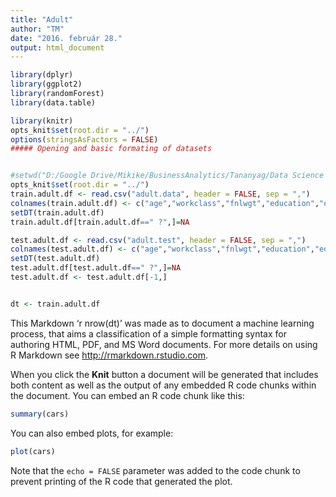 ```yaml
---
title: "Adult"
author: "TM"
date: "2016. február 28."
output: html_document
---
```

```r
library(dplyr)
library(ggplot2)
library(randomForest)
library(data.table)

library(knitr)
opts_knit$set(root.dir = "../")
options(stringsAsFactors = FALSE)
##### Opening and basic formating of datasets


#setwd("D:/Google Drive/Mikike/BusinessAnalytics/Tananyag/Data Science for Business/Final project")
opts_knit$set(root.dir = "../")
train.adult.df <- read.csv("adult.data", header = FALSE, sep = ",")
colnames(train.adult.df) <- c("age","workclass","fnlwgt","education","education_num","marital_status","occupation","relationship","race","sex","capital_gain","capital_loss","hours_per_week","native_country","earning")
setDT(train.adult.df)
train.adult.df[train.adult.df==" ?",]=NA

test.adult.df <- read.csv("adult.test", header = FALSE, sep = ",")
colnames(test.adult.df) <- c("age","workclass","fnlwgt","education","education_num","marital_status","occupation","relationship","race","sex","capital_gain","capital_loss","hours_per_week","native_country","earning")
setDT(test.adult.df)
test.adult.df[test.adult.df==" ?",]=NA
test.adult.df <- test.adult.df[-1,]


dt <- train.adult.df


```

This Markdown 'r nrow(dt)' was made as to document a machine learning process, that aims a classification of  a simple formatting syntax for authoring HTML, PDF, and MS Word documents. For more details on using R Markdown see <http://rmarkdown.rstudio.com>.

When you click the **Knit** button a document will be generated that includes both content as well as the output of any embedded R code chunks within the document. You can embed an R code chunk like this:

```r
summary(cars)
```

You can also embed plots, for example:

```r
plot(cars)
```

Note that the `echo = FALSE` parameter was added to the code chunk to prevent printing of the R code that generated the plot.

